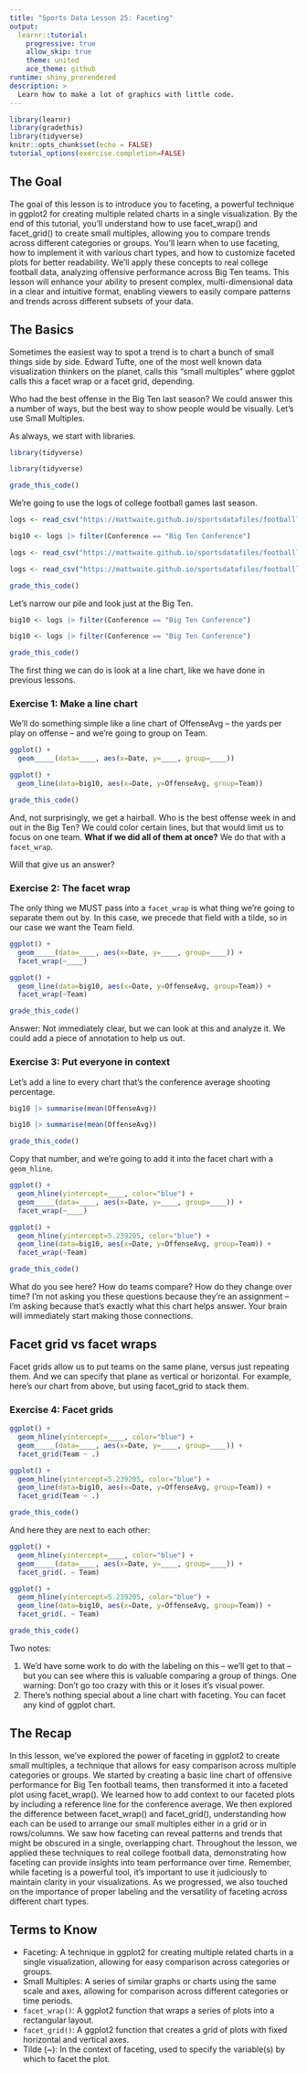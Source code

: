 ```yaml
---
title: "Sports Data Lesson 25: Faceting"
output: 
  learnr::tutorial:
    progressive: true
    allow_skip: true
    theme: united
    ace_theme: github
runtime: shiny_prerendered
description: >
  Learn how to make a lot of graphics with little code.
---
```


```r
library(learnr)
library(gradethis)
library(tidyverse)
knitr::opts_chunk$set(echo = FALSE)
tutorial_options(exercise.completion=FALSE)
```

## The Goal

The goal of this lesson is to introduce you to faceting, a powerful technique in ggplot2 for creating multiple related charts in a single visualization. By the end of this tutorial, you'll understand how to use facet_wrap() and facet_grid() to create small multiples, allowing you to compare trends across different categories or groups. You'll learn when to use faceting, how to implement it with various chart types, and how to customize faceted plots for better readability. We'll apply these concepts to real college football data, analyzing offensive performance across Big Ten teams. This lesson will enhance your ability to present complex, multi-dimensional data in a clear and intuitive format, enabling viewers to easily compare patterns and trends across different subsets of your data.

## The Basics

Sometimes the easiest way to spot a trend is to chart a bunch of small things side by side. Edward Tufte, one of the most well known data visualization thinkers on the planet, calls this "small multiples" where ggplot calls this a facet wrap or a facet grid, depending. 

Who had the best offense in the Big Ten last season? We could answer this a number of ways, but the best way to show people would be visually. Let's use Small Multiples.

As always, we start with libraries. 

```r
library(tidyverse)
```
```r
library(tidyverse)
```
```r
grade_this_code()
```

We're going to use the logs of college football games last season. 

```r
logs <- read_csv("https://mattwaite.github.io/sportsdatafiles/footballlogs23.csv")

big10 <- logs |> filter(Conference == "Big Ten Conference")
```
```r
logs <- read_csv("https://mattwaite.github.io/sportsdatafiles/footballlogs23.csv")
```
```r
logs <- read_csv("https://mattwaite.github.io/sportsdatafiles/footballlogs23.csv")
```
```r
grade_this_code()
```

Let's narrow our pile and look just at the Big Ten.

```r
big10 <- logs |> filter(Conference == "Big Ten Conference")
```
```r
big10 <- logs |> filter(Conference == "Big Ten Conference")
```
```r
grade_this_code()
```

The first thing we can do is look at a line chart, like we have done in previous lessons.

### Exercise 1: Make a line chart

We'll do something simple like a line chart of OffenseAvg -- the yards per play on offense -- and we're going to group on Team.

```r
ggplot() + 
  geom_____(data=____, aes(x=Date, y=____, group=____))
```
```r
ggplot() + 
  geom_line(data=big10, aes(x=Date, y=OffenseAvg, group=Team))
```
```r
grade_this_code()
```

And, not surprisingly, we get a hairball. Who is the best offense week in and out in the Big Ten? We could color certain lines, but that would limit us to focus on one team. **What if we did all of them at once?** We do that with a `facet_wrap`. 

Will that give us an answer?

### Exercise 2: The facet wrap

The only thing we MUST pass into a `facet_wrap` is what thing we're going to separate them out by. In this case, we precede that field with a tilde, so in our case we want the Team field.

```r
ggplot() + 
  geom_____(data=____, aes(x=Date, y=____, group=____)) + 
  facet_wrap(~____)
```
```r
ggplot() + 
  geom_line(data=big10, aes(x=Date, y=OffenseAvg, group=Team)) + 
  facet_wrap(~Team)
```
```r
grade_this_code()
```

Answer: Not immediately clear, but we can look at this and analyze it. We could add a piece of annotation to help us out.

### Exercise 3: Put everyone in context

Let's add a line to every chart that's the conference average shooting percentage. 

```r
big10 |> summarise(mean(OffenseAvg))
```
```r
big10 |> summarise(mean(OffenseAvg))
```
```r
grade_this_code()
```

Copy that number, and we're going to add it into the facet chart with a `geom_hline`.

```r
ggplot() + 
  geom_hline(yintercept=____, color="blue") + 
  geom_____(data=____, aes(x=Date, y=____, group=____)) + 
  facet_wrap(~____)
```
```r
ggplot() + 
  geom_hline(yintercept=5.239205, color="blue") + 
  geom_line(data=big10, aes(x=Date, y=OffenseAvg, group=Team)) + 
  facet_wrap(~Team)
```
```r
grade_this_code()
```

What do you see here? How do teams compare? How do they change over time? I'm not asking you these questions because they're an assignment -- I'm asking because that's exactly what this chart helps answer. Your brain will immediately start making those connections. 

## Facet grid vs facet wraps

Facet grids allow us to put teams on the same plane, versus just repeating them. And we can specify that plane as vertical or horizontal. For example, here's our chart from above, but using facet_grid to stack them.

### Exercise 4: Facet grids

```r
ggplot() + 
  geom_hline(yintercept=____, color="blue") + 
  geom_____(data=____, aes(x=Date, y=____, group=____)) + 
  facet_grid(Team ~ .)
```
```r
ggplot() + 
  geom_hline(yintercept=5.239205, color="blue") + 
  geom_line(data=big10, aes(x=Date, y=OffenseAvg, group=Team)) + 
  facet_grid(Team ~ .)
```
```r
grade_this_code()
```

And here they are next to each other:

```r
ggplot() + 
  geom_hline(yintercept=____, color="blue") + 
  geom_____(data=____, aes(x=Date, y=____, group=____)) + 
  facet_grid(. ~ Team)
```
```r
ggplot() + 
  geom_hline(yintercept=5.239205, color="blue") + 
  geom_line(data=big10, aes(x=Date, y=OffenseAvg, group=Team)) + 
  facet_grid(. ~ Team)
```
```r
grade_this_code()
```

Two notes:

1. We'd have some work to do with the labeling on this -- we'll get to that -- but you can see where this is valuable comparing a group of things. One warning: Don't go too crazy with this or it loses it's visual power.
2. There's nothing special about a line chart with faceting. You can facet any kind of ggplot chart. 

## The Recap

In this lesson, we've explored the power of faceting in ggplot2 to create small multiples, a technique that allows for easy comparison across multiple categories or groups. We started by creating a basic line chart of offensive performance for Big Ten football teams, then transformed it into a faceted plot using facet_wrap(). We learned how to add context to our faceted plots by including a reference line for the conference average. We then explored the difference between facet_wrap() and facet_grid(), understanding how each can be used to arrange our small multiples either in a grid or in rows/columns. We saw how faceting can reveal patterns and trends that might be obscured in a single, overlapping chart. Throughout the lesson, we applied these techniques to real college football data, demonstrating how faceting can provide insights into team performance over time. Remember, while faceting is a powerful tool, it's important to use it judiciously to maintain clarity in your visualizations. As we progressed, we also touched on the importance of proper labeling and the versatility of faceting across different chart types.

## Terms to Know

- Faceting: A technique in ggplot2 for creating multiple related charts in a single visualization, allowing for easy comparison across categories or groups.
- Small Multiples: A series of similar graphs or charts using the same scale and axes, allowing for comparison across different categories or time periods.
- `facet_wrap()`: A ggplot2 function that wraps a series of plots into a rectangular layout.
- `facet_grid()`: A ggplot2 function that creates a grid of plots with fixed horizontal and vertical axes.
- Tilde (~): In the context of faceting, used to specify the variable(s) by which to facet the plot.